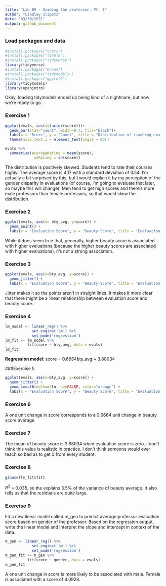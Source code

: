 ```yaml
---
title: "Lab 09 - Grading the professor, Pt. 1"
author: "Lindley Slipetz"
date: "03/30/2021"
output: github_document
---
```


### Load packages and data

```r
#install.packages("vctrs")
#install.packages("tibble")
#install.packages("tidyverse")
library(tidyverse) 
#install.packages("broom")
#install.packages("tidymodels")
#install.packages("ggplot2")
library(tidymodels)
library(openintro)
```

Okay, loading tidymodels ended up being kind of a nightmare, but now we're ready to go.

### Exercise 1

```r
ggplot(evals, aes(x=factor(score)))+
  geom_bar(stat="count", width=0.7, fill="black")+
  labs(x = "Score", y = "Count", title = "Distribution of teaching evaluation scores") +
  theme(axis.text.x = element_text(angle = 90))
```

```r
evals %>%
  summarise(averageRating = mean(score),
             sdRating = sd(score))
```

The distribution is positively skewed. Students tend to rate their courses highly. The average score is 4.17 with a standard deviation of 0.54. I'm actually a bit surprised by this, but I would explain it by my perception of the gender disparity in evaluations (of course, I'm going to evaluate that later, so maybe this will change). Men tend to get high scores and there's more male professors than female professors, so that would skew the distribution.

### Exercise 2

```r
ggplot(evals, aes(x= bty_avg, y=score)) +
  geom_point() +
  labs(x = "Evaluation Score", y = "Beauty Score", title = "Evaluation score vs beauty score") 
```

While it does seem true that, generally, higher beauty score is associated with higher evaluations (because the higher beauty scores are associated with higher evaluations), it's not a strong
association. 

### Exercise 3

```r
ggplot(evals, aes(x=bty_avg, y=score)) +
  geom_jitter() +
  labs(x = "Evaluation Score", y = "Beauty Score", title = "Evaluation score vs beauty score") 
```

Jitter makes it so the points aren't in straight lines. It makes it more clear that there might be a linear relationship between evaluation score and beauty score.

### Exercise 4

```r
lm_model <- linear_reg() %>% 
            set_engine('lm') %>% 
            set_mode('regression')
lm_fit <- lm_model %>% 
          fit(score ~ bty_avg, data = evals)
lm_fit
```
**Regression model**: score = 0.6664bty_avg + 3.88034


###Exercise 5

```r
ggplot(evals, aes(x=bty_avg, y=score)) + 
  geom_jitter() +
  geom_smooth(method=lm, se=FALSE, color="orange") +
  labs(x = "Evaluation Score", y = "Beauty Score", title = "Evaluation score vs beauty score") 
```


### Exercise 6

A one unit change in score corresponds to a 0.6664 unit change in beauty score average.

### Exercise 7 

The mean of beauty score is 3.88034 when evaluation score is zero. I don't think this value is realistic in practice. I don't think someone would ever teach so bad as to get 0 from every student. 

### Exercise 8
```r
glance(lm_fit$fit)
```
$R^2$ = 0.035, so the explains 3.5% of the variance of beauty average. It also tells us that the residuals are quite large.

### Exercise 9 
Fit a new linear model called m_gen to predict average professor evaluation score based on gender of the professor. Based on the regression output, write the linear model and interpret the slope and intercept in context of the data.

```r
m_gen <- linear_reg() %>% 
            set_engine('lm') %>% 
            set_mode('regression')
m_gen_fit <- m_gen %>% 
          fit(score ~ gender, data = evals)
m_gen_fit
```
A one unit change in score is more likely to be associated with male. Female is associated with a score of 4.0928.